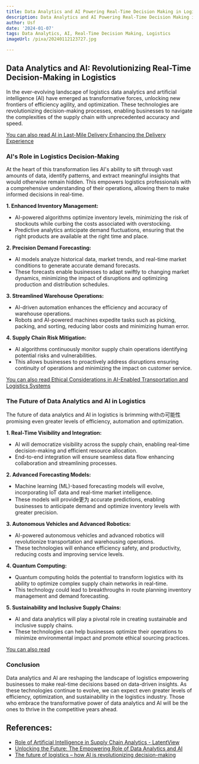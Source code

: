 ```yaml
---
title: Data Analytics and AI Powering Real-Time Decision Making in Logistics
description: Data Analytics and AI Powering Real-Time Decision Making in Logistics
author: Usf
date: '2024-01-07'
tags: Data Analytics, AI, Real-Time Decision Making, Logistics
imageUrl: /pixa/20240112123727.jpg

---
```

## Data Analytics and AI: Revolutionizing Real-Time Decision-Making in Logistics

In the ever-evolving landscape  of logistics data analytics  and artificial intelligence (AI) have emerged as transformative forces, unlocking  new frontiers of efficiency agility, and optimization. These technologies are revolutionizing decision-making processes, enabling businesses to  navigate the complexities of  the supply  chain with unprecedented accuracy and  speed.

[You can also read AI  in Last-Mile  Delivery Enhancing the Delivery  Experience](AI%20in%20Last-Mile%20Delivery%20Enhancing%20the%20Delivery%20Experience)


### AI's Role  in Logistics Decision-Making

At the heart of this transformation lies AI's ability to sift through vast amounts of data, identify patterns, and extract meaningful insights that would otherwise  remain hidden. This empowers logistics professionals with a comprehensive  understanding of their operations, allowing  them  to make informed  decisions in real-time.

**1. Enhanced Inventory Management:**

- AI-powered algorithms optimize inventory levels, minimizing the risk of stockouts while  curbing  the costs associated with overstocking.
- Predictive analytics anticipate demand fluctuations, ensuring  that the right products  are available at  the right time and place.

**2. Precision Demand Forecasting:**

- AI models analyze historical data, market trends, and real-time market conditions to generate accurate demand forecasts.
- These  forecasts enable businesses to adapt swiftly to changing market dynamics, minimizing the impact of disruptions  and optimizing production and distribution schedules.

**3. Streamlined Warehouse Operations:**

- AI-driven automation enhances the efficiency  and accuracy of warehouse operations.
- Robots and  AI-powered machines expedite tasks such as picking, packing, and  sorting, reducing labor costs and minimizing human error.

**4. Supply Chain Risk Mitigation:**

- AI algorithms continuously monitor supply chain operations identifying potential risks and vulnerabilities.
- This allows businesses to proactively address disruptions ensuring continuity of operations and  minimizing the impact on customer service.

[You can also read Ethical Considerations in AI-Enabled Transportation and  Logistics Systems](Ethical%20Considerations%20in%20AI-Enabled%20Transportation%20and%20Logistics%20Systems)


### The  Future of Data Analytics and AI in Logistics

The future of data analytics and AI in logistics is brimming withの可能性 promising even greater levels of efficiency, automation and optimization.

**1. Real-Time Visibility and Integration:**

- AI will democratize visibility across the supply chain, enabling real-time decision-making and efficient resource allocation.
- End-to-end integration will ensure seamless data flow enhancing collaboration and streamlining processes.

**2. Advanced Forecasting Models:**

- Machine learning (ML)-based forecasting models  will evolve, incorporating IoT data and real-time market intelligence.
- These  models will provide更为 accurate predictions, enabling businesses to anticipate  demand and optimize inventory levels with greater precision.

**3.  Autonomous Vehicles and Advanced Robotics:**

- AI-powered autonomous vehicles and advanced robotics  will revolutionize transportation and warehousing operations.
-  These technologies will enhance efficiency safety, and  productivity, reducing costs  and improving service levels.

**4. Quantum Computing:**

-  Quantum computing holds  the potential to transform logistics with its ability to optimize complex supply chain  networks in real-time.
- This technology could  lead to breakthroughs in route planning inventory management and demand forecasting.

**5. Sustainability and  Inclusive Supply  Chains:**

- AI  and data analytics will play a pivotal role in creating sustainable and inclusive supply  chains.
- These technologies can help businesses optimize their operations to  minimize  environmental impact and promote ethical sourcing practices.

[You can also read  ]()


### Conclusion

Data analytics and AI are  reshaping the landscape of logistics empowering businesses to make real-time decisions based on data-driven insights. As these technologies continue to  evolve, we can expect even greater levels of efficiency, optimization,  and sustainability in the logistics industry. Those who  embrace the  transformative power of data analytics and AI will be the ones to thrive in the competitive years ahead.

## References:
- [Role of Artificial Intelligence in Supply Chain Analytics - LatentView](https://www.latentview.com/blog/role-of-artificial-intelligence-in-supply-chain-analytics/)
- [Unlocking the Future: The Empowering Role of Data Analytics and AI](https://www.sdcexec.com/software-technology/ai-ar/article/22875198/gopuff-unlocking-the-future-the-empowering-role-of-data-analytics-and-ai)
- [The future of logistics – how AI is revolutionizing decision-making](https://www.capgemini.com/insights/expert-perspectives/the-future-of-logistics-how-ai-is-revolutionizing-decision-making/)
